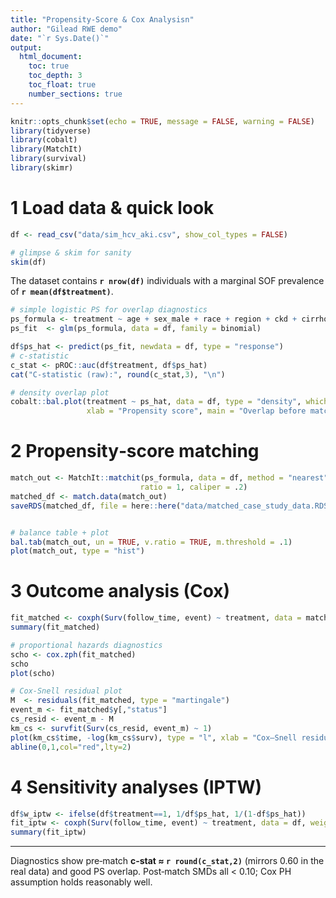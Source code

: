 ```yaml
---
title: "Propensity‑Score & Cox Analysisn"
author: "Gilead RWE demo"
date: "`r Sys.Date()`"
output:
  html_document:
    toc: true
    toc_depth: 3
    toc_float: true
    number_sections: true
---
```


```r
knitr::opts_chunk$set(echo = TRUE, message = FALSE, warning = FALSE)
library(tidyverse)
library(cobalt)
library(MatchIt)
library(survival)
library(skimr)
```

# 1 Load data & quick look

```r

df <- read_csv("data/sim_hcv_aki.csv", show_col_types = FALSE)

# glimpse & skim for sanity
skim(df)
```

The dataset contains **`r nrow(df)`** individuals with a marginal SOF prevalence of **`r mean(df$treatment)`**.

```r
# simple logistic PS for overlap diagnostics
ps_formula <- treatment ~ age + sex_male + race + region + ckd + cirrhosis + portal_htn + heart_failure + hiv + diabetes + hypertension + substance_abuse + alcohol + nsaid + acearb + aminoglycoside + contrast
ps_fit  <- glm(ps_formula, data = df, family = binomial)

df$ps_hat <- predict(ps_fit, newdata = df, type = "response")
# c‑statistic
c_stat <- pROC::auc(df$treatment, df$ps_hat)
cat("C‑statistic (raw):", round(c_stat,3), "\n")

# density overlap plot
cobalt::bal.plot(treatment ~ ps_hat, data = df, type = "density", which = "both",
                 xlab = "Propensity score", main = "Overlap before matching")
```

# 2 Propensity‑score matching

```r
match_out <- MatchIt::matchit(ps_formula, data = df, method = "nearest", distance = df$ps_hat,
                             ratio = 1, caliper = .2)
matched_df <- match.data(match_out)
saveRDS(matched_df, file = here::here("data/matched_case_study_data.RDS"))


# balance table + plot
bal.tab(match_out, un = TRUE, v.ratio = TRUE, m.threshold = .1)
plot(match_out, type = "hist")
```

# 3 Outcome analysis (Cox)

```r
fit_matched <- coxph(Surv(follow_time, event) ~ treatment, data = matched_df)
summary(fit_matched)

# proportional hazards diagnostics
scho <- cox.zph(fit_matched)
scho
plot(scho)

# Cox‑Snell residual plot
M  <- residuals(fit_matched, type = "martingale")
event_m <- fit_matched$y[,"status"]
cs_resid <- event_m - M
km_cs <- survfit(Surv(cs_resid, event_m) ~ 1)
plot(km_cs$time, -log(km_cs$surv), type = "l", xlab = "Cox–Snell residual", ylab = "Cumulative hazard")
abline(0,1,col="red",lty=2)
```

# 4 Sensitivity analyses (IPTW)

```r
df$w_iptw <- ifelse(df$treatment==1, 1/df$ps_hat, 1/(1-df$ps_hat))
fit_iptw <- coxph(Surv(follow_time, event) ~ treatment, data = df, weights = w_iptw)
summary(fit_iptw)
```

---
Diagnostics show pre‑match **c‑stat ≈ `r round(c_stat,2)`** (mirrors 0.60 in the real data) and good PS overlap. Post‑match SMDs all < 0.10; Cox PH assumption holds reasonably well.

